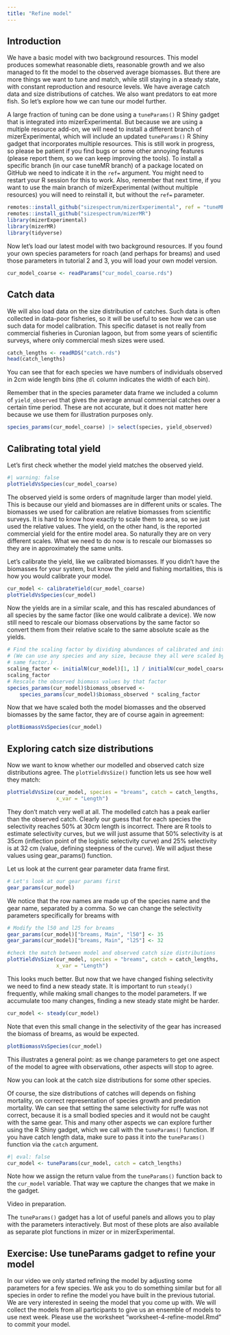 ```yaml
---
title: "Refine model"
---
```


## Introduction

We have a basic model with two background resources. This model produces somewhat reasonable diets, reasonable growth and we also managed to fit the model to the observed average biomasses. But there are more things we want to tune and match, while still staying in a steady state, with constant reproduction and resource levels. We have average catch data and size distributions of catches. We also want predators to eat more fish. So let's explore how we can tune our model further.

A large fraction of tuning can be done using a `tuneParams()` R Shiny gadget that is integrated into mizerExperimental. But because we are using a multiple resource add-on, we will need to install a different branch of mizerExperimental, which will include an updated `tuneParams()` R Shiny gadget that incorporates multiple resources. This is still work in progress, so please be patient if you find bugs or some other annoying features (please report them, so we can keep improving the tools). To install a specific branch (in our case tuneMR branch) of a package located on GitHub we need to indicate it in the `ref=` argument. You might need to restart your R session for this to work. Also, remember that next time, if you want to use the main branch of mizerExperimental (without multiple resources) you will need to reinstall it, but without the `ref=` parameter.

```r
remotes::install_github("sizespectrum/mizerExperimental", ref = "tuneMR")
remotes::install_github("sizespectrum/mizerMR")
library(mizerExperimental)
library(mizerMR)
library(tidyverse)
```

Now let's load our latest model with two background resources. If you found your own species parameters for roach (and perhaps for breams) and used those parameters in tutorial 2 and 3, you will load your own model version.

```r
cur_model_coarse <- readParams("cur_model_coarse.rds")
```

## Catch data

We will also load data on the size distribution of catches. Such data is often collected in data-poor fisheries, so it will be useful to see how we can use such data for model calibration. This specific dataset is not really from commercial fisheries in Curonian lagoon, but from some years of scientific surveys, where only commercial mesh sizes were used. 

```r
catch_lengths <- readRDS("catch.rds")
head(catch_lengths)
```
You can see that for each species we have numbers of individuals observed in 2cm wide length bins (the `dl` column indicates the width of each bin).

Remember that in the species parameter data frame we included a column of `yield_observed` that gives the average annual commercial catches over a certain time period. These are not accurate, but it does not matter here because we use them for illustration purposes only.

```r
species_params(cur_model_coarse) |> select(species, yield_observed)
```

## Calibrating total yield

Let's first check whether the model yield matches the observed yield.

```r
#| warning: false
plotYieldVsSpecies(cur_model_coarse)
```

The observed yield is some orders of magnitude larger than model yield. This is because our yield and biomasses are in different units or scales. The biomasses we used for calibration are relative biomasses from scientific surveys. It is hard to know how exactly to scale them to area, so we just used the relative values. The yield, on the other hand, is the reported commercial yield for the entire model area. So naturally they are on very different scales. What we need to do now is to rescale our biomasses so they are in approximately the same units.

Let's calibrate the yield, like we calibrated biomasses. If you didn't have the biomasses for your system, but know the yield and fishing mortalities, this is how you would calibrate your model.

```r
cur_model <- calibrateYield(cur_model_coarse)
plotYieldVsSpecies(cur_model)
```

Now the yields are in a similar scale, and this has rescaled abundances of all species by the same factor (like one would calibrate a device). We now still need to rescale our biomass observations by the same factor so convert them from their relative scale to the same absolute scale as the yields.

```r
# Find the scaling factor by dividing abundances of calibrated and initial model 
# (We can use any species and any size, because they all were scaled by the 
# same factor.)
scaling_factor <- initialN(cur_model)[1, 1] / initialN(cur_model_coarse)[1, 1]
scaling_factor
# Rescale the observed biomass values by that factor
species_params(cur_model)$biomass_observed <- 
    species_params(cur_model)$biomass_observed * scaling_factor
```

Now that we have scaled both the model biomasses and the observed biomasses by the same factor, they are of course again in agreement:

```r
plotBiomassVsSpecies(cur_model)
```

## Exploring catch size distributions

Now we want to know whether our modelled and observed catch size distributions agree. The `plotYieldVsSize()` function lets us see how well they match:

```r
plotYieldVsSize(cur_model, species = "breams", catch = catch_lengths, 
                x_var = "Length")
```

They don't match very well at all. The modelled catch has a peak earlier than the observed catch. Clearly our guess that for each species the selectivity reaches 50% at 30cm length is incorrect. There are R tools to estimate selectivity curves, but we will just assume that 50% selectivity is at 35cm (inflection point of the logistic selectivity curve) and 25% selectivity is at 32 cm (value, defining steepness of the curve). We will adjust these values using gear_params() function.

Let us look at the current gear parameter data frame first.
```r
# Let's look at our gear params first 
gear_params(cur_model)
```

We notice that the row names are made up of the species name and the gear name, separated by a comma. So we can change the selectivity parameters specifically for breams with
```r
# Modify the l50 and l25 for breams
gear_params(cur_model)["breams, Main", "l50"] <- 35
gear_params(cur_model)["breams, Main", "l25"] <- 32

#check the match between model and observed catch size distributions
plotYieldVsSize(cur_model, species = "breams", catch = catch_lengths, 
                x_var = "Length")
```

This looks much better. But now that we have changed fishing selectivity we need to find a new steady state. It is important to run `steady()` frequently, while making small changes to the model parameters. If we accumulate too many changes, finding a new steady state might be harder.

```r
cur_model <- steady(cur_model)
```

Note that even this small change in the selectivity of the gear has increased the biomass of breams, as would be expected. 

```r
plotBiomassVsSpecies(cur_model)
```

This illustrates a general point: as we change parameters to get one aspect of the model to agree with observations, other aspects will stop to agree. 

Now you can look at the catch size distributions for some other species.

Of course, the size distributions of catches will depends on fishing mortality, on correct representation of species growth and predation mortality. We can see that setting the same selectivity for ruffe was not correct, because it is a small bodied species and it would not be caught with the same gear. This and many other aspects we can explore further using the R Shiny gadget, which we call with the `tuneParams()` function. If you have catch length data, make sure to pass it into the `tuneParams()` function via the `catch` argument.

```r
#| eval: false
cur_model <- tuneParams(cur_model, catch = catch_lengths)
```

Note how we assign the return value from the `tuneParams()` function back to the `cur_model` variable. That way we capture the changes that we make in the gadget.

Video in preparation.

The `tuneParams()` gadget has a lot of useful panels and allows you to play with the parameters interactively. But most of these plots are also available as separate plot functions in mizer or in mizerExperimental.

## Exercise: Use tuneParams gadget to refine your model

In our video we only started refining the model by adjusting some parameters for a few species. We ask you to do something similar but for all species in order to refine the model you have built in the previous tutorial. We are very interested in seeing the model that you come up with. We will collect the models from all participants to give us an ensemble of models to use next week. Please use the worksheet "worksheet-4-refine-model.Rmd" to commit your model.


